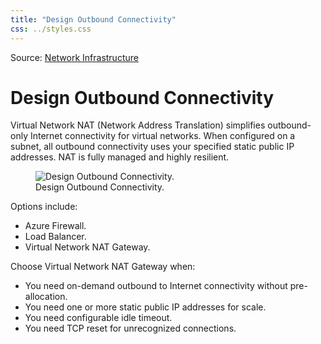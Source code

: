 ```yaml
---
title: "Design Outbound Connectivity"
css: ../styles.css
---
```


Source: [Network Infrastructure](https://microsoftlearning.github.io/AZ-305-DesigningMicrosoftAzureInfrastructureSolutions/Instructions/CaseStudy/09-Networkingoption2.html)

# Design Outbound Connectivity
Virtual Network NAT (Network Address Translation) simplifies outbound-only Internet connectivity for virtual networks. When configured on a subnet, all outbound connectivity uses your specified static public IP addresses. NAT is fully managed and highly resilient.

![Design Outbound Connectivity.](../images/design-outbound-connectivity.png)

Options include:

- Azure Firewall.
- Load Balancer.
- Virtual Network NAT Gateway.

Choose Virtual Network NAT Gateway when:

- You need on-demand outbound to Internet connectivity without pre-allocation.
- You need one or more static public IP addresses for scale.
- You need configurable idle timeout.
- You need TCP reset for unrecognized connections.
